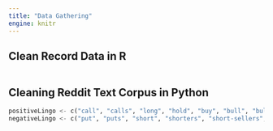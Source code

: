 ```yaml
---
title: "Data Gathering"
engine: knitr
---
```





<h2> Clean Record Data in R </h2>

``` r




```



<h2> Cleaning Reddit Text Corpus in Python </h2>

``` python
positiveLingo <- c("call", "calls", "long", "hold", "buy", "bull", "bullish", "bulls", "support", "strong")
negativeLingo <- c("put", "puts", "short", "shorters", "short-sellers", "sell", "sellers", "bear", "bears", "bearish", "weakness", "weak")


```


<h2> 


